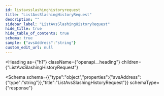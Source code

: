 ```yaml
---
id: listavsslashinghistoryrequest
title: "ListAvsSlashingHistoryRequest"
description: ""
sidebar_label: "ListAvsSlashingHistoryRequest"
hide_title: true
hide_table_of_contents: true
schema: true
sample: {"avsAddress":"string"}
custom_edit_url: null
---
```



<Heading
  as={"h1"}
  className={"openapi__heading"}
  children={"ListAvsSlashingHistoryRequest"}
>
</Heading>





<Schema
  schema={{"type":"object","properties":{"avsAddress":{"type":"string"}},"title":"ListAvsSlashingHistoryRequest"}}
  schemaType={"response"}
>
  
</Schema>
            